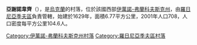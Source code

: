 {{coord|48|53|29|N|24|7|12|E|scale:30000|display=title}}

'''亞謝諾韋齊'''（{{lang-uk|Ясеновець}}），是[[烏克蘭|烏克蘭]]的村落，位於該國西部[[伊萬諾-弗蘭科夫斯克州|伊萬諾-弗蘭科夫斯克州]]，由[[羅日尼亞季夫區|羅日尼亞季夫區]]負責管轄，始建於1629年，面積6.77平方公里，2001年人口708，人口密度每平方公里104.6人。

{{DEFAULTSORT:Ясеновець}}
[[Category:伊萬諾-弗蘭科夫斯克州村落|Category:伊萬諾-弗蘭科夫斯克州村落]]
[[Category:羅日尼亞季夫區村落|Category:羅日尼亞季夫區村落]]


{{IvanoFrankivsk-geo-stub}}